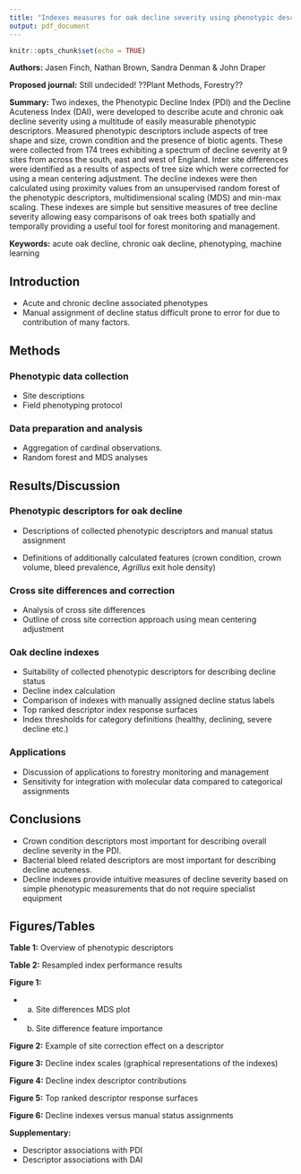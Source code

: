```yaml
---
title: "Indexes measures for oak decline severity using phenotypic descriptors"
output: pdf_document
---
```


```r
knitr::opts_chunk$set(echo = TRUE)
```

**Authors:** Jasen Finch, Nathan Brown, Sandra Denman & John Draper

**Proposed journal:** Still undecided! ??Plant Methods, Forestry?? 

**Summary:** 
Two indexes, the Phenotypic Decline Index (PDI) and the Decline Acuteness Index (DAI), were developed to describe acute and chronic oak decline severity using a multitude of easily measurable phenotypic descriptors.
Measured phenotypic descriptors include aspects of tree shape and size, crown condition and the presence of biotic agents.
These were collected from 174 trees exhibiting a spectrum of decline severity at 9 sites from across the south, east and west of England.
Inter site differences were identified as a results of aspects of tree size which were corrected for using a mean centering adjustment.
The decline indexes were then calculated using proximity values from an unsupervised random forest of the phenotypic descriptors, multidimensional scaling (MDS) and min-max scaling.
These indexes are simple but sensitive measures of tree decline severity allowing easy comparisons of oak trees both spatially and temporally providing a useful tool for forest monitoring and management.

**Keywords:** acute oak decline, chronic oak decline, phenotyping, machine learning

## Introduction

- Acute and chronic decline associated phenotypes
- Manual assignment of decline status difficult prone to error for due to contribution of many factors. 

## Methods

### Phenotypic data collection

- Site descriptions
- Field phenotyping protocol

### Data preparation and analysis

- Aggregation of cardinal observations.
- Random forest and MDS analyses

## Results/Discussion

### Phenotypic descriptors for oak decline

- Descriptions of collected phenotypic descriptors and manual status assignment

- Definitions of additionally calculated features (crown condition, crown volume, bleed prevalence, *Agrillus* exit hole density)

### Cross site differences and correction

- Analysis of cross site differences
- Outline of cross site correction approach using mean centering adjustment

### Oak decline indexes

- Suitability of collected phenotypic descriptors for describing decline status
- Decline index calculation
- Comparison of indexes with manually assigned decline status labels
- Top ranked descriptor index response surfaces
- Index thresholds for category definitions (healthy, declining, severe decline etc.)

### Applications

- Discussion of applications to forestry monitoring and management
- Sensitivity for integration with molecular data compared to categorical assignments

## Conclusions

- Crown condition descriptors most important for describing overall decline severity in the PDI.
- Bacterial bleed related descriptors are most important for describing decline acuteness.
- Decline indexes provide intuitive measures of decline severity based on simple phenotypic measurements that do not require specialist equipment

## Figures/Tables

**Table 1:** Overview of phenotypic descriptors

**Table 2:** Resampled index performance results

**Figure 1:** 

  - a) Site differences MDS plot
  - b) Site difference feature importance

**Figure 2:** Example of site correction effect on a descriptor

**Figure 3:** Decline index scales (graphical representations of the indexes)

**Figure 4:** Decline index descriptor contributions

**Figure 5:** Top ranked descriptor response surfaces

**Figure 6:** Decline indexes versus manual status assignments

**Supplementary:**

  - Descriptor associations with PDI
  - Descriptor associations with DAI
